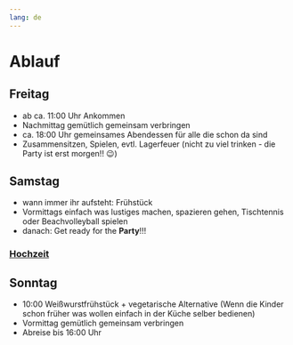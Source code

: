 ```yaml
---
lang: de
---
```


# Ablauf

## Freitag

- ab ca. 11:00 Uhr Ankommen
- Nachmittag gemütlich gemeinsam verbringen
- ca. 18:00 Uhr gemeinsames Abendessen für alle die schon da sind
- Zusammensitzen, Spielen, evtl. Lagerfeuer (nicht zu viel trinken - die Party ist erst morgen!! 😉)

## Samstag

- wann immer ihr aufsteht: Frühstück
- Vormittags einfach was lustiges machen, spazieren gehen, Tischtennis oder Beachvolleyball spielen
- danach: Get ready for the **Party**!!!

### [Hochzeit](wedding.qmd)


## Sonntag

- 10:00 Weißwurstfrühstück + vegetarische Alternative (Wenn die Kinder schon früher was wollen einfach in der Küche selber bedienen)
- Vormittag gemütlich gemeinsam verbringen
- Abreise bis 16:00 Uhr